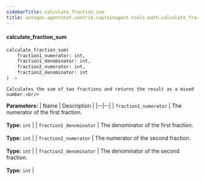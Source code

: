 ```yaml
---
sidebarTitle: calculate_fraction_sum
title: autogen.agentchat.contrib.captainagent.tools.math.calculate_fraction_sum.calculate_fraction_sum
---
```


<code class="doc-symbol doc-symbol-heading doc-symbol-function"></code>
#### calculate_fraction_sum

```python
calculate_fraction_sum(
    fraction1_numerator: int,
    fraction1_denominator: int,
    fraction2_numerator: int,
    fraction2_denominator: int
) -> 
```

    Calculates the sum of two fractions and returns the result as a mixed number.<br/>

<b>Parameters:</b>
| Name | Description |
|--|--|
| `fraction1_numerator` | The numerator of the first fraction.<br/><br/>**Type:** `int` |
| `fraction1_denominator` | The denominator of the first fraction.<br/><br/>**Type:** `int` |
| `fraction2_numerator` | The numerator of the second fraction.<br/><br/>**Type:** `int` |
| `fraction2_denominator` | The denominator of the second fraction.<br/><br/>**Type:** `int` |

<br />